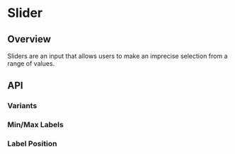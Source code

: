 
<Meta of={SliderStories} />

# Slider

<ResourceLinks
  sourceCode="https://github.com/cultureamp/kaizen-design-system/tree/main/packages/components/src/Slider"
  figma="https://www.figma.com/file/ZRfnoNUXbGZv4eVWLbF4Az/%EF%B8%8F%F0%9F%96%BC%EF%B8%8F-Component-Gallery?node-id=9%3A37839&t=P1w10jr2cpPuaayw-1"
  designGuidelines="https://cultureamp.atlassian.net/wiki/spaces/DesignSystem/pages/3081896335/Slider"
  className="!mb-8"
/>


<Installation
  installCommand="pnpm add @kaizen/components"
  importStatement='import { Slider } from "@kaizen/components"'
/>

## Overview

Sliders are an input that allows users to make an imprecise selection from a range of values.

<Canvas of={SliderStories.Playground} />
<Controls of={SliderStories.Playground} />

## API

### Variants

<Canvas of={SliderStories.Variants} />

### Min/Max Labels

<Canvas of={SliderStories.MinMaxLabels} />

### Label Position

<Canvas of={SliderStories.LabelPosition} />
